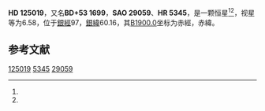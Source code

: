{{Starbox begin
| name = HD 125019
}}
{{Starbox observe
| epoch = [[J2000.0|J2000.0]]
| constell = {{星座名待查}}<ref name=SIMBAD>{{cite web
 | url=http://simbad.u-strasbg.fr/simbad/sim-id?Ident=HR+5345
 | title =Pulsating variable Star
 | publisher=Centre de Données astronomiques de Strasbourg
 | work=SIMBAD
 | accessdate=2012-07-13}}</ref><ref name=DATA>{{cite web
 | url=http://vizier.u-strasbg.fr/viz-bin/VizieR-5?-out.add=.&-source=5050&-corr=PK=HR&-out.max=9999&HR=5345
 | title=VizieR Detailed Page
 | accessdate=2012-07-13
 | archive-date=2016-03-04
 | archive-url=https://web.archive.org/web/20160304142809/http://vizier.u-strasbg.fr/viz-bin/VizieR-5?-out.add=.&-source=5050&-corr=PK=HR&-out.max=9999&HR=5345
 | dead-url=no
 }}</ref>
| 星官 = 
| ra = {{RA|14|15|16.9}}<ref name=SIMBAD /><ref name=DATA />
| dec = {{DEC|+52|32|9}}<ref name=SIMBAD /><ref name=DATA />
| appmag_v = 6.58<ref name=SIMBAD /><ref name=DATA />
}}
{{Starbox character
| class = A4V<ref name=SIMBAD /><ref name=DATA />
| b-v = 0.1<ref name=SIMBAD /><ref name=DATA />
| u-b = 0.09<ref name=SIMBAD /><ref name=DATA />
| r-i = <ref name=SIMBAD /><ref name=DATA />
| variable = 
}}
{{Starbox astrometry
| radial_v = 0.09
| prop_mo_ra = -15
| parallax = 
| p_error = 
}}
{{Starbox catalog
| names =BD+53 1699，[[SAO星表|SAO]] 29059，[[HD星表|HD]] 125019，[[HR星表|HR]] 5345}}
{{Starbox reference |Simbad=HR+5345}}
{{Starbox end}}

'''HD 125019'''，又名'''BD+53 1699'''，'''SAO 29059'''、'''HR 5345'''，是一颗恒星<ref name=SIMBAD /><ref name=DATA />，视星等为6.58，位于[[銀道座標系|銀經]]97，[[銀道座標系|銀緯]]60.16，其[[B1900.0|B1900.0]]坐标为赤經{{RA|14|11|46.6}}，赤緯{{DEC|+53|60.16|3}}。

== 参考文献 ==
{{reflist}}

{{star-stub}}

[[Category:HD和HDE天體|125019]]
[[Category:HR天體|5345]]
[[Category:SAO天體|29059]]